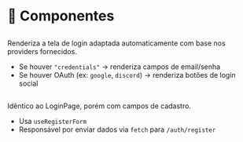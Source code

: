 # 🧩 Componentes

## <LoginPage />

Renderiza a tela de login adaptada automaticamente com base nos providers fornecidos.

- Se houver `"credentials"` → renderiza campos de email/senha
- Se houver OAuth (ex: `google`, `discord`) → renderiza botões de login social

## <RegisterPage />

Idêntico ao LoginPage, porém com campos de cadastro.

- Usa `useRegisterForm`
- Responsável por enviar dados via `fetch` para `/auth/register`